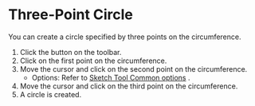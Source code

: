 
# Three-Point Circle

<Reference shortcut='' command='Three-Point Circle' button='Toolbar' />

You can create a circle specified by three points on the circumference.

1. Click the button on the toolbar.
2. Click on the first point on the circumference.
3. Move the cursor and click on the second point on the circumference.
   - Options: Refer to [Sketch Tool Common options](common-options) .
4. Move the cursor and click on the third point on the circumference.
5. A circle is created.
